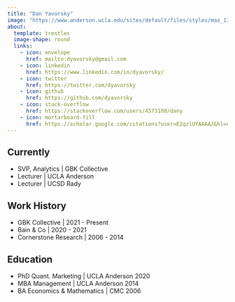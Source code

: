 ```yaml
---
title: "Dan Yavorsky"
image: "https://www.anderson.ucla.edu/sites/default/files/styles/max_1300x1300/public/image/2022-10/dan-yavorsky-sq.jpg?itok=uuQFwYfP"
about:
  template: trestles
  image-shape: round
  links:
    - icon: envelope
      href: mailto:dyavorsky@gmail.com
    - icon: linkedin
      href: https://www.linkedin.com/in/dyavorsky/
    - icon: twitter
      href: https://twitter.com/dyavorsky
    - icon: github
      href: https://github.com/dyavorsky
    - icon: stack-overflow
      href: https://stackoverflow.com/users/4573108/dany
    - icon: mortarboard-fill
      href: https://scholar.google.com/citations?user=E2qzlUYAAAAJ&hl=en
---
```


## Currently

 - SVP, Analytics | GBK Collective
 - Lecturer | UCLA Anderson
 - Lecturer | UCSD Rady

## Work History

 - GBK Collective | 2021 - Present
 - Bain & Co | 2020 - 2021
 - Cornerstone Research | 2006 - 2014 

## Education

 - PhD Quant. Marketing | UCLA Anderson 2020
 - MBA Management | UCLA Anderson 2014
 - BA Economics & Mathematics | CMC 2006





